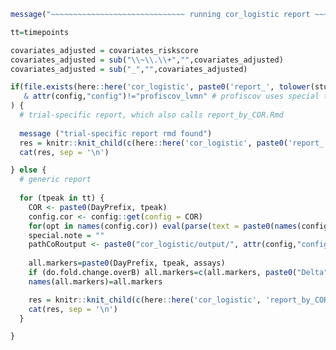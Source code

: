 <!-- ```{r, echo=FALSE} -->
<!-- here::i_am("cor_logistic/report.Rmd") -->
<!-- ``` -->



```r
message("~~~~~~~~~~~~~~~~~~~~~~~~~~~~~~ running cor_logistic report ~~~~~~~~~~~~~~~~~~~~~~~~~")
```



```r

tt=timepoints

covariates_adjusted = covariates_riskscore
covariates_adjusted = sub("\\~\\.\\+","",covariates_adjusted)
covariates_adjusted = sub("_","",covariates_adjusted)

if(file.exists(here::here('cor_logistic', paste0('report_', tolower(study_name), '.Rmd')))
   & attr(config,"config")!="profiscov_lvmn" # profiscov uses special template but lvmn does not because it does not have D43start48
) {
  # trial-specific report, which also calls report_by_COR.Rmd
  
  message ("trial-specific report rmd found")
  res = knitr::knit_child(c(here::here('cor_logistic', paste0('report_', tolower(study_name), '.Rmd'))), quiet = TRUE)
  cat(res, sep = '\n')

} else {
  # generic report
  
  for (tpeak in tt) {
    COR <- paste0(DayPrefix, tpeak)
    config.cor <- config::get(config = COR)
    for(opt in names(config.cor)) eval(parse(text = paste0(names(config.cor[opt])," <- config.cor[[opt]]")))
    special.note = ""
    pathCoRoutput <- paste0("cor_logistic/output/", attr(config,"config"), "/", COR)
    
    all.markers=paste0(DayPrefix, tpeak, assays)
    if (do.fold.change.overB) all.markers=c(all.markers, paste0("Delta", tpeak, "overB", assays))
    names(all.markers)=all.markers

    res = knitr::knit_child(c(here::here('cor_logistic', 'report_by_COR.Rmd')), quiet = TRUE)
    cat(res, sep = '\n')
  }

}
```
